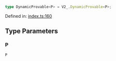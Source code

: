 ```ts
type DynamicProvable<P> = V2_.DynamicProvable<P>;
```

Defined in: [index.ts:160](https://github.com/o1-labs/o1js/blob/fca908c243ee8e908efacaf73a882d48759e675a/src/index.ts#L160)

## Type Parameters

### P

`P`
